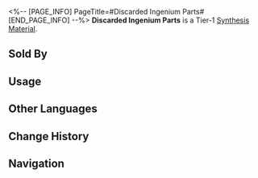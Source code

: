 <%-- [PAGE_INFO]
PageTitle=#Discarded Ingenium Parts#
[END_PAGE_INFO] --%>
{{Item Infobox
|id          = 180008
|image       = Item Discarded Ingenium Parts.png{{subst:void|<!--$UPLOAD:<<SpriteOutput/ItemFigures/180008.png>-<Item Discarded Ingenium Parts.png>-<Item Icons>>-->}}
|type        = Synthesis Material
|invCategory = Other Materials
|rarity      = 1
|effect      = 
|description = Tier 1 Synthesis Material
|source1     = [[Assignment]] Rewards
|source2     = [[Oldies Depot]]
|source3     = [[Calyx (Golden)]]
}}
{{Description|To a bystander, it's just trash. To a craftsman, it's leftover materials. To a recycler, it's credits. Only skilled artisans who truly understand the art of ingenia can see valuable treasures in what others deem wasteful.<br /><br />''"It is said that in the Great Trial of the Furnace, to challenge Mr. Yingxing, they gave him a pile of defective products and waste. But after a day and night, he crafted a lifelike mechanical lion that moved as if it was alive."''}}
'''Discarded Ingenium Parts''' is a Tier-1 [[Synthesis Material]].

==Sold By==
{{Shop Availability}}

==Usage==
{{Craft Usage}}

==Other Languages==
{{Other Languages
|en   = Discarded Ingenium Parts
|zhs  = 废弃机巧零件
|zht  = 廢棄機巧零件
|ja   = 廃棄された機巧部品
|ko   = 폐기된 기교 부속품
|es   = Componentes mecánicos abandonados
|fr   = Pièces d'ingéniosité jetées
|ru   = Выброшенная запчасть изобретения
|th   = Discarded Ingenium Parts
|vi   = Linh Kiện Máy Móc Bỏ
|de   = Ausrangierte Ingeniumsteile
|id   = Discarded Ingenium Parts
|pt   = Partes de Engenho Descartadas
}}

==Change History==
{{Change History|1.3}}

==Navigation==
{{Synthesis Material Navbox}}